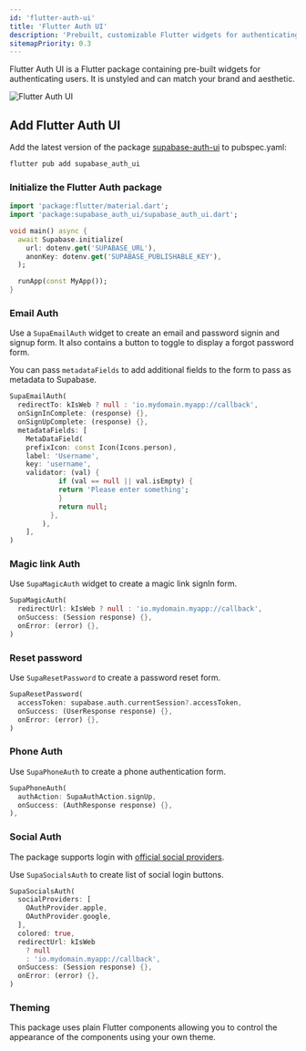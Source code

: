 ```yaml
---
id: 'flutter-auth-ui'
title: 'Flutter Auth UI'
description: 'Prebuilt, customizable Flutter widgets for authenticating users.'
sitemapPriority: 0.3
---
```


Flutter Auth UI is a Flutter package containing pre-built widgets for authenticating users.
It is unstyled and can match your brand and aesthetic.

![Flutter Auth UI](https://raw.githubusercontent.com/supabase-community/flutter-auth-ui/main/screenshots/supabase_auth_ui.png)

## Add Flutter Auth UI

Add the latest version of the package [supabase-auth-ui](https://pub.dev/packages/supabase_auth_ui) to pubspec.yaml:

```bash
flutter pub add supabase_auth_ui
```

### Initialize the Flutter Auth package

```dart
import 'package:flutter/material.dart';
import 'package:supabase_auth_ui/supabase_auth_ui.dart';

void main() async {
  await Supabase.initialize(
    url: dotenv.get('SUPABASE_URL'),
    anonKey: dotenv.get('SUPABASE_PUBLISHABLE_KEY'),
  );

  runApp(const MyApp());
}
```

### Email Auth

Use a `SupaEmailAuth` widget to create an email and password signin and signup form. It also contains a button to toggle to display a forgot password form.

You can pass `metadataFields` to add additional fields to the form to pass as metadata to Supabase.

```dart
SupaEmailAuth(
  redirectTo: kIsWeb ? null : 'io.mydomain.myapp://callback',
  onSignInComplete: (response) {},
  onSignUpComplete: (response) {},
  metadataFields: [
    MetaDataField(
    prefixIcon: const Icon(Icons.person),
    label: 'Username',
    key: 'username',
    validator: (val) {
            if (val == null || val.isEmpty) {
            return 'Please enter something';
            }
            return null;
          },
        ),
    ],
)
```

### Magic link Auth

Use `SupaMagicAuth` widget to create a magic link signIn form.

```dart
SupaMagicAuth(
  redirectUrl: kIsWeb ? null : 'io.mydomain.myapp://callback',
  onSuccess: (Session response) {},
  onError: (error) {},
)
```

### Reset password

Use `SupaResetPassword` to create a password reset form.

```dart
SupaResetPassword(
  accessToken: supabase.auth.currentSession?.accessToken,
  onSuccess: (UserResponse response) {},
  onError: (error) {},
)
```

### Phone Auth

Use `SupaPhoneAuth` to create a phone authentication form.

```dart
SupaPhoneAuth(
  authAction: SupaAuthAction.signUp,
  onSuccess: (AuthResponse response) {},
),
```

### Social Auth

The package supports login with [official social providers](../../auth#providers).

Use `SupaSocialsAuth` to create list of social login buttons.

```dart
SupaSocialsAuth(
  socialProviders: [
    OAuthProvider.apple,
    OAuthProvider.google,
  ],
  colored: true,
  redirectUrl: kIsWeb
    ? null
    : 'io.mydomain.myapp://callback',
  onSuccess: (Session response) {},
  onError: (error) {},
)
```

### Theming

This package uses plain Flutter components allowing you to control the appearance of the components using your own theme.